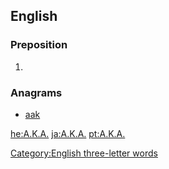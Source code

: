 {{also|aka|Aka|åka|AKA|A.K.A.|akā|āķa|a/k/a|a.k.a.}}
==English==

===Preposition===
{{head|en|alternative spelling}}

# {{alternative spelling of|AKA|lang=en}}

===Anagrams===
* [[aak#English|aak]]

[[Category:English three-letter words]]

[[he:A.K.A.]]
[[ja:A.K.A.]]
[[pt:A.K.A.]]